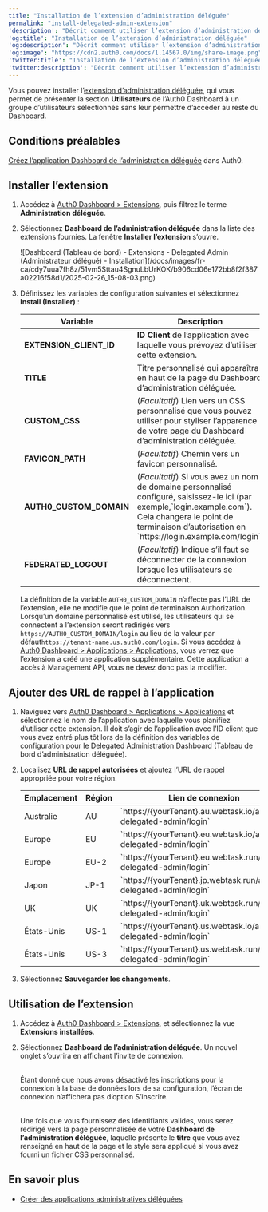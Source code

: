 ```yaml
---
title: "Installation de l’extension d’administration déléguée"
permalink: "install-delegated-admin-extension"
'description': "Décrit comment utiliser l’extension d’administration déléguée, qui vous permet de présenter la section Utilisateurs de l’Auth0 Dashboard à un groupe d’utilisateurs sélectionnés sans leur permettre d’accéder au reste du Dashboard."
'og:title': "Installation de l’extension d’administration déléguée"
'og:description': "Décrit comment utiliser l’extension d’administration déléguée, qui vous permet de présenter la section Utilisateurs de l’Auth0 Dashboard à un groupe d’utilisateurs sélectionnés sans leur permettre d’accéder au reste du Dashboard."
'og:image': "https://cdn2.auth0.com/docs/1.14567.0/img/share-image.png"
'twitter:title': "Installation de l’extension d’administration déléguée"
'twitter:description': "Décrit comment utiliser l’extension d’administration déléguée, qui vous permet de présenter la section Utilisateurs de l’Auth0 Dashboard à un groupe d’utilisateurs sélectionnés sans leur permettre d’accéder au reste du Dashboard."
---
```


Vous pouvez installer l’[extension d’administration déléguée](/docs/fr-ca/customize/extensions/delegated-administration-extension), qui vous permet de présenter la section **Utilisateurs** de l’<Tooltip href="/docs/docs/fr-ca/glossary?term=auth0-dashboard" tip="Auth0 Dashboard
Principal produit d’Auth0 pour configurer vos services." cta="Voir le glossaire">Auth0 Dashboard</Tooltip> à un groupe d’utilisateurs sélectionnés sans leur permettre d’accéder au reste du Dashboard.

## Conditions préalables

[Créez l’application Dashboard de l’administration déléguée](/docs/fr-ca/dashboard/guides/extensions/delegated-admin-create-app) dans Auth0.

## Installer l’extension

1. Accédez à [Auth0 Dashboard > Extensions](https://manage.auth0.com/#/extensions), puis filtrez le terme **Administration déléguée**.
2. Sélectionnez **Dashboard de l’administration déléguée** dans la liste des extensions fournies. La fenêtre **Installer l’extension** s’ouvre.

   <Frame>![Dashboard (Tableau de bord) - Extensions - Delegated Admin (Administrateur délégué) - Installation](/docs/images/fr-ca/cdy7uua7fh8z/51vm5Sttau4SgnuLbUrKOK/b906cd06e172bb8f2f387a02216f58d1/2025-02-26_15-08-03.png)</Frame>

3. Définissez les variables de configuration suivantes et sélectionnez **Install (Installer)** :

   <table class="table"><thead>
   <tr>
   <th>Variable</th>
   <th>Description</th>
   </tr>
   </thead>
   <tbody>
   <tr>
   <td><strong>EXTENSION_CLIENT_ID</strong></td>
   <td><strong>ID Client</strong> de l’application avec laquelle vous prévoyez d’utiliser cette extension.</td>
   </tr>
   <tr>
   <td><strong>TITLE</strong></td>
   <td>Titre personnalisé qui apparaîtra en haut de la page du Dashboard d’administration déléguée.</td>
   </tr>
   <tr>
   <td><strong>CUSTOM_CSS</strong></td>
   <td>(<em>Facultatif</em>) Lien vers un CSS personnalisé que vous pouvez utiliser pour styliser l’apparence de votre page du Dashboard d’administration déléguée.</td>
   </tr>
   <tr>
   <td><strong>FAVICON_PATH</strong></td>
   <td>(<em>Facultatif</em>) Chemin vers un favicon personnalisé.</td>
   </tr>
   <tr>
   <td><strong>AUTH0_CUSTOM_DOMAIN</strong></td>
   <td>(<em>Facultatif</em>) Si vous avez un nom de domaine personnalisé configuré, saisissez-le ici (par exemple,`login.example.com`). Cela changera le point de terminaison d’autorisation en `https://login.example.com/login`.</td>
   </tr>
   <tr>
   <td><strong>FEDERATED_LOGOUT</strong></td>
   <td>(<em>Facultatif</em>) Indique s’il faut se déconnecter de la connexion lorsque les utilisateurs se déconnectent.</td>
   </tr>
   </tbody>
   </table>

   La définition de la variable `AUTH0_CUSTOM_DOMAIN` n’affecte pas l’URL de l’extension, elle ne modifie que le point de terminaison Authorization. Lorsqu’un domaine personnalisé est utilisé, les utilisateurs qui se connectent à l’extension seront redirigés vers `https://AUTH0_CUSTOM_DOMAIN/login` au lieu de la valeur par défaut`https://tenant-name.us.auth0.com/login`.
   Si vous accédez à [Auth0 Dashboard > Applications > Applications](https://manage.auth0.com/#/applications), vous verrez que l’extension a créé une application supplémentaire. Cette application a accès à Management API, vous ne devez donc pas la modifier.

## Ajouter des URL de rappel à l’application

1. Naviguez vers [Auth0 Dashboard > Applications > Applications](https://manage.auth0.com/#/applications) et sélectionnez le nom de l’application avec laquelle vous planifiez d’utiliser cette extension. Il doit s’agir de l’application avec l’ID client que vous avez entré plus tôt lors de la définition des variables de configuration pour le Delegated Administration Dashboard (Tableau de bord d’administration déléguée).
2. Localisez **URL de rappel autorisées** et ajoutez l’URL de rappel appropriée pour votre région.

   <table class="table"><thead>
   <tr>
   <th>Emplacement</th>
   <th>Région</th>
   <th>Lien de connexion</th>
   </tr>
   </thead>
   <tbody>
   <tr>
   <td>Australie</td>
   <td>AU</td>
   <td>`https://{yourTenant}.au.webtask.io/auth0-delegated-admin/login`</td>
   </tr>
   <tr>
   <td>Europe</td>
   <td>EU</td>
   <td>`https://{yourTenant}.eu.webtask.io/auth0-delegated-admin/login`</td>
   </tr>
   <tr>
   <td>Europe</td>
   <td>EU-2</td>
   <td>`https://{yourTenant}.eu.webtask.run/auth0-delegated-admin/login`</td>
   </tr>
   <tr>
   <td>Japon</td>
   <td>JP-1</td>
   <td>`https://{yourTenant}.jp.webtask.run/auth0-delegated-admin/login`</td>
   </tr>
   <tr>
   <td>UK</td>
   <td>UK</td>
   <td>`https://{yourTenant}.uk.webtask.run/auth0-delegated-admin/login`</td>
   </tr>
   <tr>
   <td>États-Unis</td>
   <td>US-1</td>
   <td>`https://{yourTenant}.us.webtask.io/auth0-delegated-admin/login`</td>
   </tr>
   <tr>
   <td>États-Unis</td>
   <td>US-3</td>
   <td>`https://{yourTenant}.us.webtask.run/auth0-delegated-admin/login`</td>
   </tr>
   </tbody>
   </table>
3. Sélectionnez **Sauvegarder les changements**.

## Utilisation de l’extension

1. Accédez à [Auth0 Dashboard > Extensions](https://manage.auth0.com/#/extensions), et sélectionnez la vue **Extensions installées**.
2. Sélectionnez **Dashboard de l’administration déléguée**. Un nouvel onglet s’ouvrira en affichant l’invite de connexion.<br/><br/>

   Étant donné que nous avons désactivé les inscriptions pour la connexion à la base de données lors de sa configuration, l’écran de connexion n’affichera pas d’option S’inscrire.<br/><br/>

   Une fois que vous fournissez des identifiants valides, vous serez redirigé vers la page personnalisée de votre **Dashboard de l’administration déléguée**, laquelle présente le **titre** que vous avez renseigné en haut de la page et le style sera appliqué si vous avez fourni un fichier CSS personnalisé.

## En savoir plus

* [Créer des applications administratives déléguées](/docs/fr-ca/customize/extensions/delegated-administration-extension/create-delegated-admin-applications)